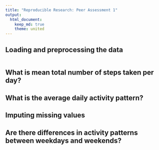 ```yaml
---
title: "Reproducible Research: Peer Assessment 1"
output:
  html_document:
    keep_md: true
    theme: united
---
```



## Loading and preprocessing the data

```r

```

## What is mean total number of steps taken per day?



## What is the average daily activity pattern?



## Imputing missing values



## Are there differences in activity patterns between weekdays and weekends?

